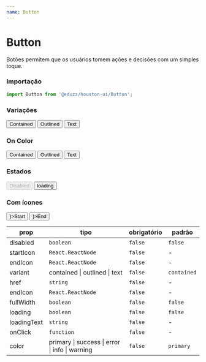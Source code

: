 ```yaml
---
name: Button
---
```




# Button

Botões permitem que os usuários tomem ações e decisões com um simples toque.

### Importação

```js
import Button from '@eduzz/houston-ui/Button';
```

### Variações

<Playground>
  <Row>
    <Column>
      <Button>Contained</Button>
    </Column>
    <Column>
      <Button variant='outlined'>Outlined</Button>
    </Column>
    <Column>
      <Button variant='text'>Text</Button>
    </Column>
  </Row>
</Playground>

### On Color

<Playground>
  <div className='ople'>
    <Row>
      <Column>
        <Button onColor>Contained</Button>
      </Column>
      <Column>
        <Button onColor>Outlined</Button>
      </Column>
      <Column>
        <Button onColor>Text</Button>
      </Column>
    </Row>
  </div>
</Playground>

### Estados

<Playground>
  <Row>
    <Column>
      <Button disabled>Disabled</Button>
    </Column>
    <Column>
      <Button loading>loading</Button>
    </Column>
  </Row>
</Playground>

### Com ícones

<Playground>
  <Row>
    <Column>
      <Button startIcon={<InsertEmoticonIcon />}>Start</Button>
    </Column>
    <Column>
      <Button endIcon={<InsertEmoticonIcon />}>End</Button>
    </Column>
  </Row>
</Playground>

| prop        | tipo                                                           | obrigatório | padrão      |
| ----------- | -------------------------------------------------------------- | ----------- | ----------- |
| disabled    | `boolean`                                                      | `false`     | `false`     |
| startIcon   | `React.ReactNode`                                              | `false`     | -           |
| endIcon     | `React.ReactNode`                                              | `false`     | -           |
| variant     | contained &#124; outlined &#124; text                          | `false`     | `contained` |
| href        | `string`                                                       | `false`     | -           |
| endIcon     | `React.ReactNode`                                              | `false`     | -           |
| fullWidth   | `boolean`                                                      | `false`     | `false`     |
| loading     | `boolean`                                                      | `false`     | `false`     |
| loadingText | `string`                                                       | `false`     | -           |
| onClick     | `function`                                                     | `false`     | -           |
| color       | primary &#124; success &#124; error &#124; info &#124; warning | `false`     | `primary`   |

